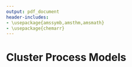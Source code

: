 ```yaml
---
output: pdf_document
header-includes: 
- \usepackage{amssymb,amsthm,amsmath}
- \usepackage{chemarr}
---
```


# Cluster Process Models
<!--
You can delete the header-includes (lines 3-5 above) if you like and also the chunk below since it is loaded in the skeleton.Rmd file.  They are included so that chap2.Rmd will compile by itself when you hit Knit PDF.
-->
